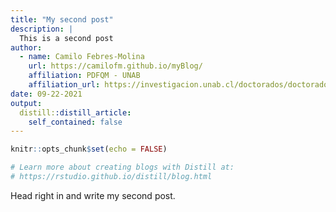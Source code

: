 ```yaml
---
title: "My second post"
description: |
  This is a second post
author:
  - name: Camilo Febres-Molina 
    url: https://camilofm.github.io/myBlog/
    affiliation: PDFQM - UNAB
    affiliation_url: https://investigacion.unab.cl/doctorados/doctorado-en-fisicoquimica-molecular/
date: 09-22-2021
output:
  distill::distill_article:
    self_contained: false
---
```


```r
knitr::opts_chunk$set(echo = FALSE)

# Learn more about creating blogs with Distill at:
# https://rstudio.github.io/distill/blog.html

```


Head right in and write my second post.